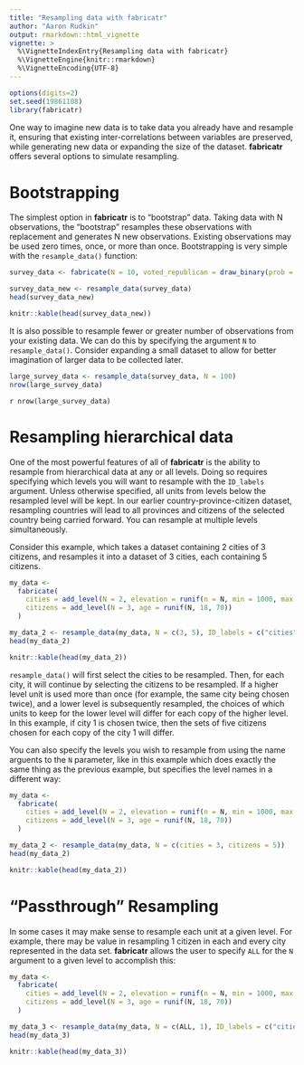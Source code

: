 ```yaml
---
title: "Resampling data with fabricatr"
author: "Aaron Rudkin"
output: rmarkdown::html_vignette
vignette: >
  %\VignetteIndexEntry{Resampling data with fabricatr}
  %\VignetteEngine{knitr::rmarkdown}
  %\VignetteEncoding{UTF-8}
---
```


```r
options(digits=2)
set.seed(19861108)
library(fabricatr)
```

One way to imagine new data is to take data you already have and resample it, ensuring that existing inter-correlations between variables are preserved, while generating new data or expanding the size of the dataset. **fabricatr** offers several options to simulate resampling.

# Bootstrapping

The simplest option in **fabricatr** is to "bootstrap" data. Taking data with N observations, the "bootstrap" resamples these observations with replacement and generates N new observations. Existing observations may be used zero times, once, or more than once. Bootstrapping is very simple with the `resample_data()` function:

```r
survey_data <- fabricate(N = 10, voted_republican = draw_binary(prob = 0.5, N = N))

survey_data_new <- resample_data(survey_data)
head(survey_data_new)
```
```r
knitr::kable(head(survey_data_new))
```

It is also possible to resample fewer or greater number of observations from your existing data. We can do this by specifying the argument `N` to `resample_data()`. Consider expanding a small dataset to allow for better imagination of larger data to be collected later.

```r
large_survey_data <- resample_data(survey_data, N = 100)
nrow(large_survey_data)
```
`r nrow(large_survey_data)`

# Resampling hierarchical data

One of the most powerful features of all of **fabricatr** is the ability to resample from hierarchical data at any or all levels. Doing so requires specifying which levels you will want to resample with the `ID_labels` argument. Unless otherwise specified, all units from levels below the resampled level will be kept. In our earlier country-province-citizen dataset, resampling countries will lead to all provinces and citizens of the selected country being carried forward. You can resample at multiple levels simultaneously.

Consider this example, which takes a dataset containing 2 cities of 3 citizens, and resamples it into a dataset of 3 cities, each containing 5 citizens.

```r
my_data <-
  fabricate(
    cities = add_level(N = 2, elevation = runif(n = N, min = 1000, max = 2000)),
    citizens = add_level(N = 3, age = runif(N, 18, 70))
  )

my_data_2 <- resample_data(my_data, N = c(3, 5), ID_labels = c("cities", "citizens"))
head(my_data_2)
```
```r
knitr::kable(head(my_data_2))
```

`resample_data()` will first select the cities to be resampled. Then, for each city, it will continue by selecting the citizens to be resampled. If a higher level unit is used more than once (for example, the same city being chosen twice), and a lower level is subsequently resampled, the choices of which units to keep for the lower level will differ for each copy of the higher level. In this example, if city 1 is chosen twice, then the sets of five citizens chosen for each copy of the city 1 will differ.

You can also specify the levels you wish to resample from using the name arguents to the `N` parameter, like in this example which does exactly the same thing as the previous example, but specifies the level names in a different way:

```r
my_data <-
  fabricate(
    cities = add_level(N = 2, elevation = runif(n = N, min = 1000, max = 2000)),
    citizens = add_level(N = 3, age = runif(N, 18, 70))
  )

my_data_2 <- resample_data(my_data, N = c(cities = 3, citizens = 5))
head(my_data_2)
```
```r
knitr::kable(head(my_data_2))
```

# "Passthrough" Resampling

In some cases it may make sense to resample each unit at a given level. For example, there may be value in resampling 1 citizen in each and every city represented in the data set. **fabricatr** allows the user to specify `ALL` for the `N` argument to a given level to accomplish this:

```r
my_data <-
  fabricate(
    cities = add_level(N = 2, elevation = runif(n = N, min = 1000, max = 2000)),
    citizens = add_level(N = 3, age = runif(N, 18, 70))
  )

my_data_3 <- resample_data(my_data, N = c(ALL, 1), ID_labels = c("cities", "citizens"))
head(my_data_3)
```
```r
knitr::kable(head(my_data_3))
```
